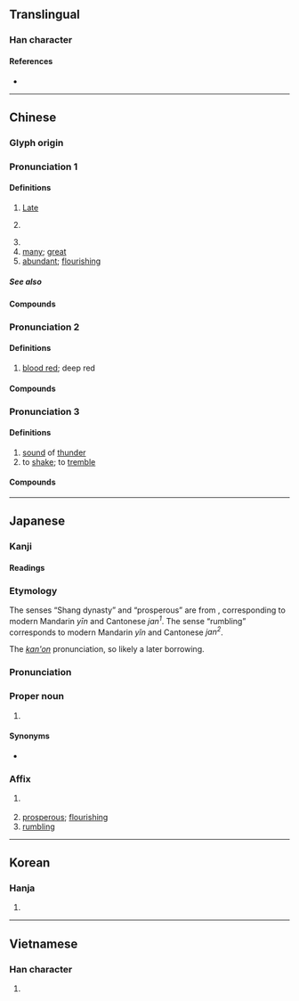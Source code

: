 {{also|慇}}
{{character info/new}}
==Translingual==

===Han character===
{{Han char|rn=79|rad=殳|as=06|sn=10|four=27247|canj=HSHNE|ids=⿰㐆殳}}

====References====
* {{Han ref|kx=0585.020|dkj=16627|dj=0977.190|hdz=32156.040|uh=6BB7|ud=27575|bh=AEEF|bd=44783}}

----

==Chinese==
{{zh-forms}}

===Glyph origin===
{{Han etym}}

===Pronunciation 1===
{{zh-pron
|m=yīn
|c=jan1
|mn=qz,xm:un/tw,zz:in
|mn_note=irn - Quanzhou
|mn-t=hng1/heng1
|mn-t_note=hng1 - Chaozhou; heng1 - Shantou
|w=1in
|mc=1
|oc=2+3+4,2
|ma=
|cat=n,pn,a
}}

====Definitions====
{{zh-hanzi}}

# {{zh-div|朝}} [[late|Late]] {{w|Shang Dynasty}}
# {{lb|zh|by extension}} {{zh-div|朝}} {{zh-alt-name|商|{{w|Shang Dynasty}}}}
# {{surname|lang=zh}}
# [[many]]; [[great]]
# [[abundant]]; [[flourishing]]

=====See also=====
{{zh-Chinese dynasties}}

====Compounds====
{{zh-der|fold=1|加二殷勤|家徒甚殷|殷軫|殷契|殷商|殷憂|殷墟|殷富|殷望|殷同|殷殷屯屯|殷憂啟聖|殷見|殷阜|獻殷勤|桓殷危語|殷師牛鬥|殷殷|殷實|殷鑑不遠|殷民阜財|殷浩書空|殷武|殷文存|殷勤|殷鑑|殷民阜利|殷湯|殷盛|殷切|民殷國富|殷墟書契|殷殷田田|殷墟卜辭|殷盼|殷渥|殷鑒|殷轔|殷盤|民殷財阜|殷頑|殷鑒不遠|殷鋼|殷薦|殷殷勤勤|殷正|殷有三仁|殷店}}

===Pronunciation 2===
{{zh-pron
|m=yān
|c=jin1,aan1
|w=1e
|mc=2
|oc=1,1
|ma=
|cat=a
}}

====Definitions====
{{zh-hanzi}}

# [[blood red]]; deep red

====Compounds====
{{zh-der|fold=1|殷紅|殷然}}

===Pronunciation 3===
{{zh-pron
|m=yǐn
|c=jan2
|w=2in
|ma=
|cat=a,v
}}

====Definitions====
{{zh-hanzi}}

# [[sound]] of [[thunder]]
# to [[shake]]; to [[tremble]]

====Compounds====
{{zh-der|fold=1|殷天動地|殷天震地|殷其靁}}

{{attention|zh|also simplified form of 慇}}

----

==Japanese==

===Kanji===
{{ja-kanji|grade=|rs=殳06}}

====Readings====
{{ja-readings
|on=いん, あん
|kun=さか-ん
}}

===Etymology===
{{ja-kanjitab|いん|yomi=kanon}}
The senses “Shang dynasty” and “prosperous” are from {{der|ja|ltc|sort=いん|-}} {{ltc-l|殷|id=1}}, corresponding to modern Mandarin ''yīn'' and Cantonese ''jan<sup>1</sup>''. The sense “rumbling” corresponds to modern Mandarin ''yǐn'' and Cantonese ''jan<sup>2</sup>''.

The ''[[漢音#Japanese|kan'on]]'' pronunciation, so likely a later borrowing.

===Pronunciation===
{{ja-pron|いん|y=kanon}}

===Proper noun===
{{ja-pos|proper|いん}}

# {{lb|ja|historical}} {{w|Shang dynasty}}

====Synonyms====
* {{ja-r|商|しょう}}

===Affix===
{{ja-pos|affix|いん}}

# {{lb|ja|historical}} {{w|Shang dynasty}}
# [[prosperous]]; [[flourishing]]
# [[rumbling]]

----

==Korean==

===Hanja===
{{ko-hanja|hangeul=[[은]], [[안]]|eumhun=|rv=eun, an|mr=ŭn, an|y=un, an}}

# {{defn|lang=ko|sort=殳06}}

----

==Vietnamese==

===Han character===
{{vi-hantu|[[ân]]|rs=殳06}}

# {{defn|lang=vi|sort=殳06}}